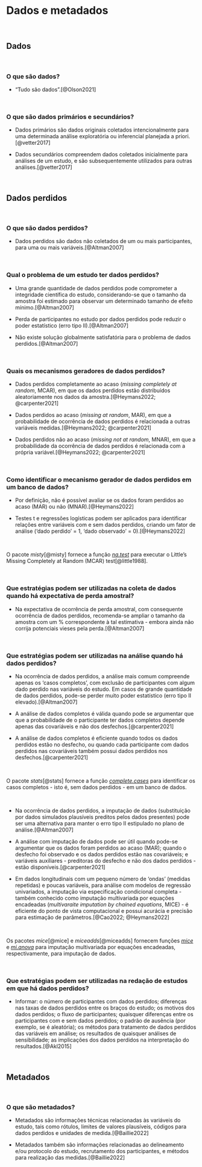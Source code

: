 # **Dados e metadados** {#dados-metadados}

<br>

## Dados

<br>

### O que são dados?

-   "Tudo são dados".[@Olson2021]

<br>

### O que são dados primários e secundários?

- Dados primários são dados originais coletados intencionalmente para uma determinada análise exploratória ou inferencial planejada a priori.[@vetter2017]

- Dados secundários compreendem dados coletados inicialmente para análises de um estudo, e são subsequentemente utilizados para outras análises.[@vetter2017]

<br>

## Dados perdidos {#dados-perdidos}

<br>

### O que são dados perdidos?

-   Dados perdidos são dados não coletados de um ou mais participantes, para uma ou mais variáveis.[@Altman2007]

<br>

### Qual o problema de um estudo ter dados perdidos?

-   Uma grande quantidade de dados perdidos pode comprometer a integridade científica do estudo, considerando-se que o tamanho da amostra foi estimado para observar um determinado tamanho de efeito mínimo.[@Altman2007]

-   Perda de participantes no estudo por dados perdidos pode reduzir o poder estatístico (erro tipo II).[@Altman2007]

-   Não existe solução globalmente satisfatória para o problema de dados perdidos.[@Altman2007]

<br>

### Quais os mecanismos geradores de dados perdidos?

-   Dados perdidos completamente ao acaso (*missing completely at random*, MCAR), em que os dados perdidos estão distribuídos aleatoriamente nos dados da amostra.[@Heymans2022; @carpenter2021]

-   Dados perdidos ao acaso (*missing at random*, MAR), em que a probabilidade de ocorrência de dados perdidos é relacionada a outras variáveis medidas.[@Heymans2022; @carpenter2021]

-   Dados perdidos não ao acaso (*missing not at random*, MNAR), em que a probabilidade da ocorrência de dados perdidos é relacionada com a própria variável.[@Heymans2022; @carpenter2021]

<br>

### Como identificar o mecanismo gerador de dados perdidos em um banco de dados?

-   Por definição, não é possível avaliar se os dados foram perdidos ao acaso (MAR) ou não (MNAR).[@Heymans2022]

-   Testes t e regressões logísticas podem ser aplicados para identificar relações entre variáveis com e sem dados perdidos, criando um fator de análise ('dado perdido' = 1, 'dado observado' = 0).[@Heymans2022]

<br>

::: {.infobox .Rlogo data-latex="{images/Rlogo}"}

O pacote *misty*[@misty] fornece a função [*na.test*](https://www.rdocumentation.org/packages/misty/versions/0.5.0/topics/na.test) para executar o Little's Missing Completely at Random (MCAR) test[@little1988].

:::

<br>

### Que estratégias podem ser utilizadas na coleta de dados quando há expectativa de perda amostral?

-   Na expectativa de ocorrência de perda amostral, com consequente ocorrência de dados perdidos, recomenda-se ampliar o tamanho da amostra com um % correspondente à tal estimativa - embora ainda não corrija potenciais vieses pela perda.[@Altman2007]

<br>

### Que estratégias podem ser utilizadas na análise quando há dados perdidos?

-   Na ocorrência de dados perdidos, a análise mais comum compreende apenas os 'casos completos', com exclusão de participantes com algum dado perdido nas variáveis do estudo. Em casos de grande quantidade de dados perdidos, pode-se perder muito poder estatístico (erro tipo II elevado).[@Altman2007]

-   A análise de dados completos é válida quando pode se argumentar que que a probabilidade de o participante ter dados completos depende apenas das covariáveis e não dos desfechos.[@carpenter2021]

-   A análise de dados completos é eficiente quando todos os dados perdidos estão no desfecho, ou quando cada participante com dados perdidos nas covariáveis também possui dados perdidos nos desfechos.[@carpenter2021]

<br>

::: {.infobox .Rlogo data-latex="{images/Rlogo}"}

O pacote *stats*[@stats] fornece a função [*complete.cases*](https://www.rdocumentation.org/packages/stats/versions/3.6.2/topics/complete.cases) para identificar os casos completos - isto é, sem dados perdidos - em um banco de dados.

:::

<br>

-   Na ocorrência de dados perdidos, a imputação de dados (substituição por dados simulados plausíveis preditos pelos dados presentes) pode ser uma alternativa para manter o erro tipo II estipulado no plano de análise.[@Altman2007]

-   A análise com imputação de dados pode ser útil quando pode-se argumentar que os dados foram perdidos ao acaso (MAR); quando o desfecho foi observado e os dados perdidos estão nas covariáveis; e variáveis auxiliares - preditoras do desfecho e não dos dados perdidos - estão disponíveis.[@carpenter2021]

-   Em dados longitudinais com um pequeno número de 'ondas' (medidas repetidas) e poucas variáveis, para análise com modelos de regressão univariados, a imputação via especificação condicional completa - também conhecido como imputação multivariada por equações encadeadas (*multivaraite imputation by chained equations*, MICE) - é eficiente do ponto de vista computacional e possui acurácia e precisão para estimação de parâmetros.[@Cao2022; @Heymans2022]

<br>

::: {.infobox .Rlogo data-latex="{images/Rlogo}"}

Os pacotes *mice*[@mice] e *miceadds*[@miceadds] fornecem funções [*mice*](https://www.rdocumentation.org/packages/mice/versions/3.16.0/topics/mice) e [*mi.anova*](https://www.rdocumentation.org/packages/miceadds/versions/3.16-18/topics/mi.anova) para imputação multivariada por equações encadeadas, respectivamente, para imputação de dados.

:::

<br>

### Que estratégias podem ser utilizadas na redação de estudos em que há dados perdidos?

-   Informar: o número de participantes com dados perdidos; diferenças nas taxas de dados perdidos entre os braços do estudo; os motivos dos dados perdidos; o fluxo de participantes; quaisquer diferenças entre os participantes com e sem dados perdidos; o padrão de ausência (por exemplo, se é aleatória); os métodos para tratamento de dados perdidos das variáveis em análise; os resultados de quaisquer análises de sensibilidade; as implicações dos dados perdidos na interpretação do resultados.[@Akl2015]

<br>

## Metadados

<br>

### O que são metadados?

-  Metadados são informações técnicas relacionadas às variáveis do estudo, tais como rótulos, limites de valores plausíveis, códigos para dados perdidos e unidades de medida.[@Baillie2022]

- Metadados também são informações relacionadas ao delineamento e/ou protocolo do estudo, recrutamento dos participantes, e métodos para realização das medidas.[@Baillie2022]

<br>
